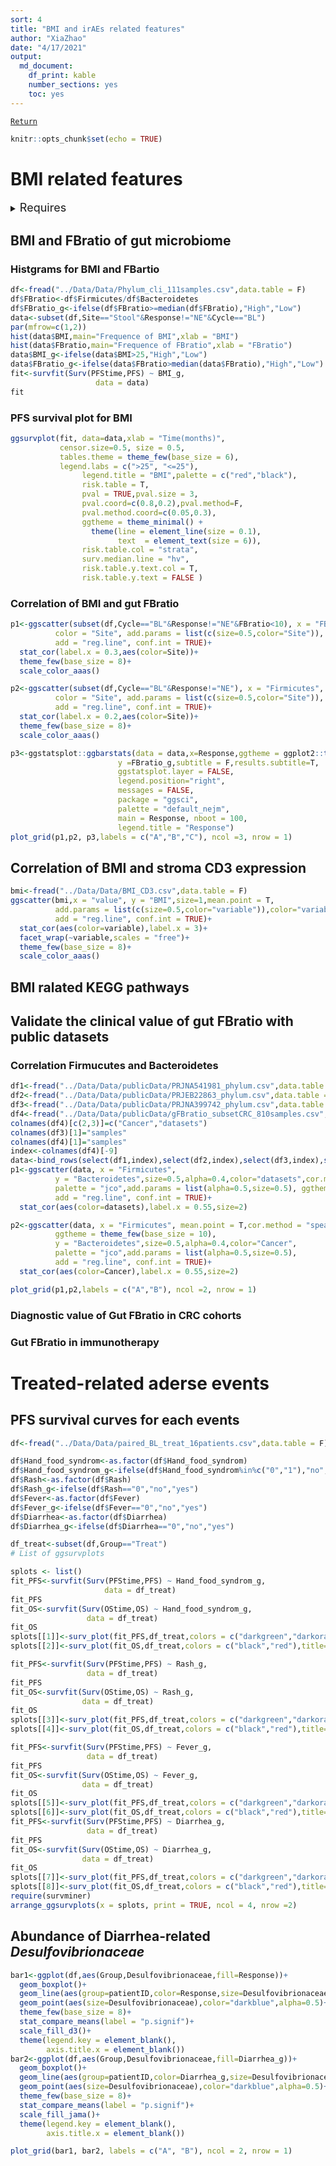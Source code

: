 ```yaml
---
sort: 4
title: "BMI and irAEs related features"
author: "XiaZhao"
date: "4/17/2021"
output: 
  md_document: 
    df_print: kable
    number_sections: yes
    toc: yes
---
```


[`Return`](./)


```r
knitr::opts_chunk$set(echo = TRUE)
```

# BMI related features

<details>
<summary>
<font size=4>Requires</font>
</summary>
```r
library(tidyverse)
library(ggthemes)
library(ggsci)
library(ggpubr)
library(survminer)
library(survival)
library(survivalROC)
library(reshape2)
library(data.table)
library(ggExtra)
library(cowplot)
library(ComplexHeatmap)
library(scico)
library(colorspace)
library(RColorBrewer)
library(lubridate)
library(tableone)
library(kableExtra)
source("../R_function/colors.R")
source("../R_function/surv_plot.R")
theme_set(theme_cowplot())
"%ni%"<-Negate("%in%")
options(stringsAsFactors = F)
```
</details>

## BMI and FBratio of gut microbiome

### Histgrams for BMI and FBartio
```r
df<-fread("../Data/Data/Phylum_cli_111samples.csv",data.table = F)
df$FBratio<-df$Firmicutes/df$Bacteroidetes
df$FBratio_g<-ifelse(df$FBratio>=median(df$FBratio),"High","Low")
data<-subset(df,Site=="Stool"&Response!="NE"&Cycle=="BL")
par(mfrow=c(1,2))
hist(data$BMI,main="Frequence of BMI",xlab = "BMI")
hist(data$FBratio,main="Frequence of FBratio",xlab = "FBratio")
data$BMI_g<-ifelse(data$BMI>25,"High","Low")
data$FBratio_g<-ifelse(data$FBratio>median(data$FBratio),"High","Low")
fit<-survfit(Surv(PFStime,PFS) ~ BMI_g,
                   data = data)
fit
```

### PFS survival plot for BMI

```r
ggsurvplot(fit, data=data,xlab = "Time(months)",
           censor.size=0.5, size = 0.5,
           tables.theme = theme_few(base_size = 6),
           legend.labs = c(">25", "<=25"),
                legend.title = "BMI",palette = c("red","black"),
                risk.table = T,
                pval = TRUE,pval.size = 3, 
                pval.coord=c(0.8,0.2),pval.method=F,
                pval.method.coord=c(0.05,0.3), 
                ggtheme = theme_minimal() + 
                  theme(line = element_line(size = 0.1),
                        text  = element_text(size = 6)),
                risk.table.col = "strata",
                surv.median.line = "hv",
                risk.table.y.text.col = T,
                risk.table.y.text = FALSE )
```

### Correlation of BMI and gut FBratio

```r
p1<-ggscatter(subset(df,Cycle=="BL"&Response!="NE"&FBratio<10), x = "FBratio", y = "BMI",size=0.5,mean.point = T,
          color = "Site", add.params = list(c(size=0.5,color="Site")),
          add = "reg.line", conf.int = TRUE)+
  stat_cor(label.x = 0.3,aes(color=Site))+
  theme_few(base_size = 8)+
  scale_color_aaas()

p2<-ggscatter(subset(df,Cycle=="BL"&Response!="NE"), x = "Firmicutes", y = "Bacteroidetes",size=0.5,mean.point = T,
          color = "Site", add.params = list(c(size=0.5,color="Site")),
          add = "reg.line", conf.int = TRUE)+
  stat_cor(label.x = 0.2,aes(color=Site))+
  theme_few(base_size = 8)+
  scale_color_aaas()

p3<-ggstatsplot::ggbarstats(data = data,x=Response,ggtheme = ggplot2::theme_bw(base_size=8),bias.correct = T,
                        y =FBratio_g,subtitle = F,results.subtitle=T,
                        ggstatsplot.layer = FALSE,
                        legend.position="right",
                        messages = FALSE,
                        package = "ggsci",
                        palette = "default_nejm",
                        main = Response, nboot = 100,
                        legend.title = "Response")
plot_grid(p1,p2, p3,labels = c("A","B","C"), ncol =3, nrow = 1)

```

## Correlation of BMI and stroma CD3 expression

```r
bmi<-fread("../Data/Data/BMI_CD3.csv",data.table = F)
ggscatter(bmi,x = "value", y = "BMI",size=1,mean.point = T,
          add.params = list(c(size=0.5,color="variable")),color="variable",
          add = "reg.line", conf.int = TRUE)+
  stat_cor(aes(color=variable),label.x = 3)+
  facet_wrap(~variable,scales = "free")+
  theme_few(base_size = 8)+
  scale_color_aaas()

```

## BMI ralated KEGG pathways


## Validate the clinical value of gut FBratio with public datasets

### Correlation Firmucutes and Bacteroidetes

```r
df1<-fread("../Data/Data/publicData/PRJNA541981_phylum.csv",data.table = F)
df2<-fread("../Data/Data/publicData/PRJEB22863_phylum.csv",data.table = F)
df3<-fread("../Data/Data/publicData/PRJNA399742_phylum.csv",data.table = F)
df4<-fread("../Data/Data/publicData/gFBratio_subsetCRC_810samples.csv",data.table = F)
colnames(df4)[c(2,3)]=c("Cancer","datasets")
colnames(df3)[1]="samples"
colnames(df4)[1]="samples"
index<-colnames(df4)[-9]
data<-bind_rows(select(df1,index),select(df2,index),select(df3,index),select(df4,index))
p1<-ggscatter(data, x = "Firmicutes", 
          y = "Bacteroidetes",size=0.5,alpha=0.4,color="datasets",cor.method = "spearman",mean.point = T,
          palette = "jco",add.params = list(alpha=0.5,size=0.5), ggtheme = theme_few(base_size = 10),
          add = "reg.line", conf.int = TRUE)+
  stat_cor(aes(color=datasets),label.x = 0.55,size=2)

p2<-ggscatter(data, x = "Firmicutes", mean.point = T,cor.method = "spearman",
          ggtheme = theme_few(base_size = 10),
          y = "Bacteroidetes",size=0.5,alpha=0.4,color="Cancer",
          palette = "jco",add.params = list(alpha=0.5,size=0.5),
          add = "reg.line", conf.int = TRUE)+
  stat_cor(aes(color=Cancer),label.x = 0.55,size=2)

plot_grid(p1,p2,labels = c("A","B"), ncol =2, nrow = 1)

```

### Diagnostic value of Gut FBratio in CRC cohorts


### Gut FBratio in immunotherapy


# Treated-related aderse events

## PFS survival curves for each events

```r
df<-fread("../Data/Data/paired_BL_treat_16patients.csv",data.table = F)

df$Hand_food_syndrom<-as.factor(df$Hand_food_syndrom)
df$Hand_food_syndrom_g<-ifelse(df$Hand_food_syndrom%in%c("0","1"),"no","yes")
df$Rash<-as.factor(df$Rash)
df$Rash_g<-ifelse(df$Rash=="0","no","yes")
df$Fever<-as.factor(df$Fever)
df$Fever_g<-ifelse(df$Fever=="0","no","yes")
df$Diarrhea<-as.factor(df$Diarrhea)
df$Diarrhea_g<-ifelse(df$Diarrhea=="0","no","yes")

df_treat<-subset(df,Group=="Treat")
# List of ggsurvplots

splots <- list()
fit_PFS<-survfit(Surv(PFStime,PFS) ~ Hand_food_syndrom_g,
                     data = df_treat)
fit_PFS
fit_OS<-survfit(Surv(OStime,OS) ~ Hand_food_syndrom_g,
                 data = df_treat)
fit_OS
splots[[1]]<-surv_plot(fit_PFS,df_treat,colors = c("darkgreen","darkorange"),title="HandFoodSyndrom_PFS")
splots[[2]]<-surv_plot(fit_OS,df_treat,colors = c("black","red"),title="HandFoodSyndrom_OS")

fit_PFS<-survfit(Surv(PFStime,PFS) ~ Rash_g,
                 data = df_treat)
fit_PFS
fit_OS<-survfit(Surv(OStime,OS) ~ Rash_g,
                data = df_treat)
fit_OS
splots[[3]]<-surv_plot(fit_PFS,df_treat,colors = c("darkgreen","darkorange"),title="Rash_PFS")
splots[[4]]<-surv_plot(fit_OS,df_treat,colors = c("black","red"),title="Rash_OS")

fit_PFS<-survfit(Surv(PFStime,PFS) ~ Fever_g,
                 data = df_treat)
fit_PFS
fit_OS<-survfit(Surv(OStime,OS) ~ Fever_g,
                data = df_treat)
fit_OS
splots[[5]]<-surv_plot(fit_PFS,df_treat,colors = c("darkgreen","darkorange"),title="Fever_PFS")
splots[[6]]<-surv_plot(fit_OS,df_treat,colors = c("black","red"),title="Fever_OS")
fit_PFS<-survfit(Surv(PFStime,PFS) ~ Diarrhea_g,
                 data = df_treat)
fit_PFS
fit_OS<-survfit(Surv(OStime,OS) ~ Diarrhea_g,
                data = df_treat)
fit_OS
splots[[7]]<-surv_plot(fit_PFS,df_treat,colors = c("darkgreen","darkorange"),title="Diarrhea_PFS")
splots[[8]]<-surv_plot(fit_OS,df_treat,colors = c("black","red"),title="Diarrhea_OS")
require(survminer)
arrange_ggsurvplots(x = splots, print = TRUE, ncol = 4, nrow =2)
```

## Abundance of Diarrhea-related *Desulfovibrionaceae*

```r
bar1<-ggplot(df,aes(Group,Desulfovibrionaceae,fill=Response))+
  geom_boxplot()+
  geom_line(aes(group=patientID,color=Response,size=Desulfovibrionaceae),alpha=0.5)+
  geom_point(aes(size=Desulfovibrionaceae),color="darkblue",alpha=0.5)+
  theme_few(base_size = 8)+
  stat_compare_means(label = "p.signif")+
  scale_fill_d3()+
  theme(legend.key = element_blank(),
        axis.title.x = element_blank())
bar2<-ggplot(df,aes(Group,Desulfovibrionaceae,fill=Diarrhea_g))+
  geom_boxplot()+
  geom_line(aes(group=patientID,color=Diarrhea_g,size=Desulfovibrionaceae),alpha=0.5)+
  geom_point(aes(size=Desulfovibrionaceae),color="darkblue",alpha=0.5)+
  theme_few(base_size = 8)+
  stat_compare_means(label = "p.signif")+
  scale_fill_jama()+
  theme(legend.key = element_blank(),
        axis.title.x = element_blank())
```


```r
plot_grid(bar1, bar2, labels = c("A", "B"), ncol = 2, nrow = 1)
```
